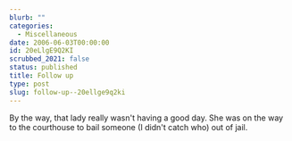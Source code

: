 ```yaml
---
blurb: ""
categories:
  - Miscellaneous
date: 2006-06-03T00:00:00
id: 20eLlgE9Q2KI
scrubbed_2021: false
status: published
title: Follow up
type: post
slug: follow-up--20ellge9q2ki
---
```


By the way, that lady really wasn't having a good day. She was on
the way to the courthouse to bail someone (I didn't catch who) out
of jail.
